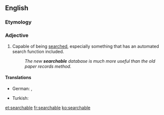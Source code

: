 ==English==

===Etymology===
{{suffix|search|able}}

===Adjective===
{{en-adj|-}}

# Capable of being [[search]]ed, especially something that has an automated search function included.
#: ''The new '''searchable''' database is much more useful than the old paper records method.''

====Translations====
{{trans-top|capable of being searched}}
* German: {{t|de|durchsuchbar}}, {{t|de|suchbar}}
{{trans-mid}}
* Turkish: {{t|tr|aranabilir}}
{{trans-bottom}}

[[et:searchable]]
[[fr:searchable]]
[[ko:searchable]]